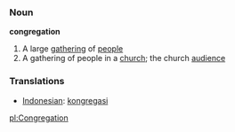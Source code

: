 === Noun ===

'''congregation'''

# A large [[gathering]] of [[people]]
# A gathering of people in a [[church]]; the church [[audience]]

=== Translations ===
*[[Indonesian]]: [[kongregasi]]

[[pl:Congregation]]